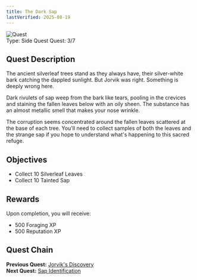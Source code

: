 ```yaml
---
title: The Dark Sap
lastVerified: 2025-08-19
---
```


<div className="mb-8 flex items-start gap-6">
  <div className="flex-shrink-0">
    <img
      src="/assets/icons/quest.png"
      alt="Quest"
      className="h-24 w-24 rounded-lg border"
    />
  </div>
  <div className="flex-1">
    <div className="space-y-2">
      <div className="flex flex-wrap gap-4 text-sm">
        <span className="rounded-md bg-green-100 px-2 py-1 dark:bg-green-900">
          Type: Side Quest
        </span>
        <span className="rounded-md bg-purple-100 px-2 py-1 dark:bg-purple-900">
          Quest: 3/7
        </span>
      </div>
    </div>
  </div>
</div>

## Quest Description

The ancient silverleaf trees stand as they always have, their silver-white bark catching the dappled sunlight. But Jorvik was right. Something is deeply wrong here.

Dark rivulets of sap weep from the bark like tears, pooling in the crevices and staining the fallen leaves below with an oily sheen. The substance has an almost metallic smell that makes your nose wrinkle.

The corruption seems concentrated around the fallen leaves scattered at the base of each tree. You'll need to collect samples of both the leaves and the strange sap if you hope to understand what's happening to this sacred refuge.

## Objectives

- Collect 10 Silverleaf Leaves
- Collect 10 Tainted Sap

## Rewards

Upon completion, you will receive:

- 500 Foraging XP
- 500 Reputation XP

## Quest Chain

**Previous Quest:** [Jorvik's Discovery](/docs/quests/individual/jorviks-discovery)  
**Next Quest:** [Sap Identification](/docs/quests/individual/sap-identification)
